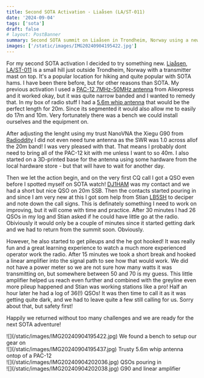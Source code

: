 ```yaml
---
title: Second SOTA Activation - Liaåsen (LA/ST-011)
date: '2024-09-04'
tags: ['sota']
draft: false
# layout: PostBanner
summary: Second SOTA summit on Liaåsen in Trondheim, Norway using a new antenna and a littlebit of "cheating".
images: ['/static/images/IMG20240904195422.jpg']
---
```


For my second SOTA activation I decided to try something new. [Liaåsen, LA/ST-011](https://sotl.as/summits/LA/ST-011) is a small hill just outside Trondheim, Norway with a transmitter mast on top. It's a popular location for hiking and quite popular with SOTA hams. I have been there before, but for other reasons than SOTA. My previous activation I used a [PAC-12 7MHz-50MHz antenna](https://s.click.aliexpress.com/e/_DBHrEoj) from Aliexpress and it worked okay, but it was quite narrow banded and I wanted to remedy that. In my box of radio stuff I had a [5.6m whip antenna](https://s.click.aliexpress.com/e/_DCpD9IF) that would be the perfect length for 20m. Since its segmented it would also allow me to easily do 17m and 10m. Very fortunately there was a bench we could install ourselves and the equipment on.

After adjusting the lenght using my trust NanoVNA the Xiegu G90 from [Radioddity](https://radioddity.refr.cc/default/u/mikaelm?s=esp) I did not even need tune antenna as the SWR was 1.0 across allof the 20m band! I was very pleased with that. That means I probably dont need to bring all of the PAC-12 kit with me unless I want to so 40m. I also started on a 3D-printed base for the antenna using some hardware from the local hardware store - but that will have to wait for another day.

Then we let the action begin, and on the very first CQ call I got a QSO even before I spotted myself on SOTA watch! [DJ1HAM](https://www.qrz.com/db/DJ1HAM) was my contact and we had a short but nice QSO on 20m SSB. Then the contacts started pouring in and since I am very new at this I got som help from Stian [LB5SH](https://lb5sh.no/) to deciper and note down the call signs. This is definately something I need to work on improving, but it will come with time and practice. After 30 minutes I had 26 QSOs in my log and Stian asked if he could have little go at the radio. Obiviously it would only be a couple of minutes since it started getting dark and we had to return from the summit soon. Obviously.

However, he also started to get pileups and the he got hooked! It was really fun and a great learning experience to watch a much more experienced operator work the radio. After 15 minutes we took a short break and hooked a linear amplifier into the signal path to see how that would work. We did not have a power meter so we are not sure how many watts it was transmitting on, but somewhere between 50 and 70 is my guess. This little amplifier helped us reach even further and combined with the greyline even more pileup happened and Stian was working stations like a pro! Half an hour later he had a log of 36(!) QSOs! It was then time to call it as it was getting quite dark, and we had to leave quite a few still calling for us. Sorry about that, but safety first!

Happily we returned without too many challenges and we are ready for the next SOTA adventure!

<div className="-mx-2 flex flex-wrap overflow-hidden xl:-mx-2">
  <div className="my-1 w-full overflow-hidden px-2 xl:my-1 xl:w-1/2 xl:px-2">
    ![](/static/images/IMG20240904195422.jpg) We found a bench to setup our gear on
  </div>
  <div className="my-1 w-full overflow-hidden px-2 xl:my-1 xl:w-1/2 xl:px-2">
    ![](/static/images/IMG20240904195437.jpg) Trusty 5.6m whip antenna ontop of a PAC-12
  </div>
  <div className="my-1 w-full overflow-hidden px-2 xl:my-1 xl:w-1/2 xl:px-2">
    ![](/static/images/IMG20240904202036.jpg) QSOs pouring in
  </div>
  <div className="my-1 w-full overflow-hidden px-2 xl:my-1 xl:w-1/2 xl:px-2">
    ![](/static/images/IMG20240904202038.jpg) G90 and linear amplifier
  </div>
</div>
